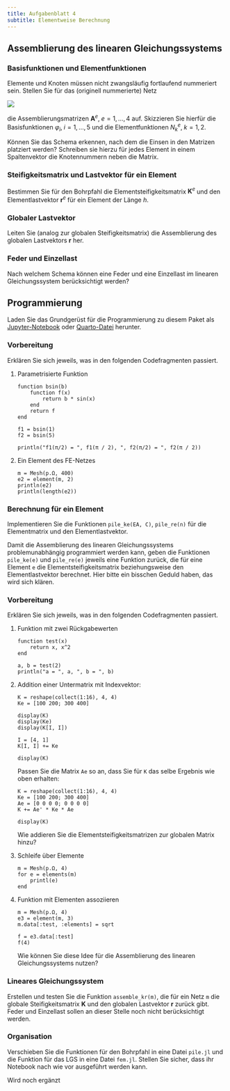 ```yaml
---
title: Aufgabenblatt 4
subtitle: Elementweise Berechnung
---
```


## Assemblierung des linearen Gleichungssystems

### Basisfunktionen und Elementfunktionen

Elemente und Knoten müssen nicht zwangsläufig fortlaufend nummeriert sein. Stellen Sie für das (originell nummerierte) Netz

![](bilder/mesh.svg)

die Assemblierungsmatrizen $\mathbf{A}^e, \; e = 1, \dots, 4$ auf. Skizzieren Sie hierfür die Basisfunktionen $\varphi_i, \; i = 1, \dots, 5$ und die Elementfunktionen $N^e_k, \; k = 1, 2$.

Können Sie das Schema erkennen, nach dem die Einsen in den Matrizen platziert werden? Schreiben sie hierzu für jedes Element in einem Spaltenvektor die Knotennummern neben die Matrix.

### Steifigkeitsmatrix und Lastvektor für ein Element

Bestimmen Sie für den Bohrpfahl die Elementsteifigkeitsmatrix $\mathbf{K}^e$ und den Elementlastvektor $\mathbf{r}^e$ für ein Element der Länge $h$.

### Globaler Lastvektor

Leiten Sie (analog zur globalen Steifigkeitsmatrix) die Assemblierung des globalen Lastvektors $\mathbf{r}$ her.

### Feder und Einzellast

Nach welchem Schema können eine Feder und eine Einzellast im linearen Gleichungssystem berücksichtigt werden?

## Programmierung

Laden Sie das Grundgerüst für die Programmierung zu diesem Paket als [Jupyter-Notebook](04-elementweise-berechnung-t1.ipynb)  oder [Quarto-Datei](04-elementweise-berechnung-t1.qmd) herunter.

### Vorbereitung

Erklären Sie sich jeweils, was in den folgenden Codefragmenten passiert.

1. Parametrisierte Funktion

    ```.julia
    function bsin(b)
        function f(x)
            return b * sin(x)
        end
        return f
    end

    f1 = bsin(1)
    f2 = bsin(5)

    println("f1(π/2) = ", f1(π / 2), ", f2(π/2) = ", f2(π / 2))
    ```

1. Ein Element des FE-Netzes

    ```.julia
    m = Mesh(p.Ω, 400)
    e2 = element(m, 2)
    println(e2)
    println(length(e2))
    ```

### Berechnung für ein Element

Implementieren Sie die Funktionen `pile_ke(EA, C)`, `pile_re(n)` für die Elementmatrix und den Elementlastvektor.

Damit die Assemblierung des linearen Gleichungssystems problemunabhängig programmiert werden kann, geben die Funktionen `pile_ke(e)` und `pile_re(e)` jeweils eine Funktion zurück, die für eine Element `e` die Elementsteifigkeitsmatrix beziehungsweise den Elementlastvektor berechnet. Hier bitte ein bisschen Geduld haben, das wird sich klären.

### Vorbereitung

Erklären Sie sich jeweils, was in den folgenden Codefragmenten passiert.

1. Funktion mit zwei Rückgabewerten

    ```.julia
    function test(x)
        return x, x^2
    end

    a, b = test(2)
    println("a = ", a, ", b = ", b)
    ```

1. Addition einer Untermatrix mit Indexvektor:

    ```.julia
    K = reshape(collect(1:16), 4, 4)
    Ke = [100 200; 300 400]  

    display(K)
    display(Ke)
    display(K[I, I])

    I = [4, 1]
    K[I, I] += Ke

    display(K)
    ```

    Passen Sie die Matrix `Ae` so an, dass Sie für `K` das selbe Ergebnis wie oben erhalten:

    ```.julia
    K = reshape(collect(1:16), 4, 4)
    Ke = [100 200; 300 400]  
    Ae = [0 0 0 0; 0 0 0 0]
    K += Ae' * Ke * Ae

    display(K)
    ```

    Wie addieren Sie die Elementsteifigkeitsmatrizen zur globalen Matrix hinzu?

1. Schleife über Elemente

    ```.julia
    m = Mesh(p.Ω, 4)
    for e = elements(m)
        printl(e)
    end
    ```

1. Funktion mit Elementen assoziieren

    ```.julia
    m = Mesh(p.Ω, 4)
    e3 = element(m, 3)
    m.data[:test, :elements] = sqrt

    f = e3.data[:test]
    f(4)
    ```

    Wie können Sie diese Idee für die Assemblierung des linearen Gleichungssystems nutzen?


### Lineares Gleichungssystem

Erstellen und testen Sie die Funktion `assemble_kr(m)`, die für ein Netz `m` die globale Steifigkeitsmatrix $\mathbf{K}$ und den globalen Lastvektor $\mathbf{r}$ zurück gibt. Feder und Einzellast sollen an dieser Stelle noch nicht berücksichtigt werden.

### Organisation

Verschieben Sie die Funktionen für den Bohrpfahl in eine Datei `pile.jl` und die Funktion für das LGS in eine Datei `fem.jl`. Stellen Sie sicher, dass ihr Notebook nach wie vor ausgeführt werden kann.

Wird noch ergänzt